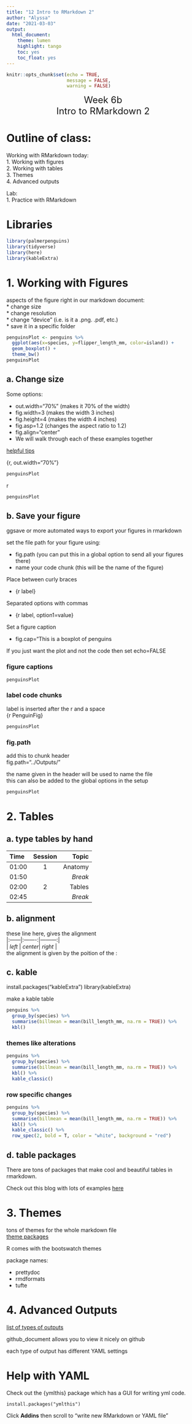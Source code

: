 ```yaml
---
title: "12 Intro to RMarkdown 2"
author: "Alyssa"
date: "2021-03-03"
output:  
  html_document: 
    theme: lumen
    highlight: tango
    toc: yes
    toc_float: yes
---
```


```r
knitr::opts_chunk$set(echo = TRUE, 
                      message = FALSE, 
                      warning = FALSE)
```

<center><font size="5">
Week 6b  
Intro to RMarkdown 2  
</center></font>

# Outline of class:
Working with RMarkdown today:  
1. Working with figures  
2. Working with tables  
3. Themes  
4. Advanced outputs  
  
Lab:  
1. Practice with RMarkdown  

# Libraries
```r
library(palmerpenguins)
library(tidyverse)
library(here)
library(kableExtra)
```


# 1. Working with Figures
aspects of the figure right in our markdown document:  
* change size  
* change resolution  
* change "device" (i.e. is it a .png. .pdf, etc.)  
* save it in a specific folder  

```r
penguinsPlot <- penguins %>%
  ggplot(aes(x=species, y=flipper_length_mm, color=island)) +
  geom_boxplot() +
  theme_bw()
penguinsPlot
```

## a. Change size
Some options:

* out.width="70%" (makes it 70% of the width)  
* fig.width=3 (makes the width 3 inches)  
* fig.height=4 (makes the width 4 inches)  
* fig.asp=1.2 (changes the aspect ratio to 1.2)  
* fig.align="center"  
* We will walk through each of these examples together  

[helpful tips](https://r4ds.had.co.nz/graphics-for-communication.html#figure-sizing)  


{r, out.width="70%"}
```r
penguinsPlot
```

{r, fig.align='center', fig.asp=1.2}
```r
penguinsPlot
```


## b. Save your figure
ggsave or more automated ways to export your figures in rmarkdown  

set the file path for your figure using:  

* fig.path (you can put this in a global option to send all your figures there)  
* name your code chunk (this will be the name of the figure)  

Place between curly braces  

* {r label}  

Separated options with commas  

* {r label, option1=value}  

Set a figure caption  

* fig.cap="This is a boxplot of penguins  

If you just want the plot and not the code then set echo=FALSE


### figure captions
```r
penguinsPlot
```


### label code chunks
label is inserted after the r and a space  
{r PenguinFig}
```r
penguinsPlot
```

### fig.path
add this to chunk header  
fig.path="../Outputs/"   

the name given in the header will be used to name the file  
this can also be added to the global options in the setup   
```r
penguinsPlot
```


# 2. Tables
## a. type tables by hand  

| Time  | Session | Topic    |
|:------|:-------:|---------:|
| 01:00  | 1       | Anatomy |
| 01:50  |         | *Break* |
| 02:00  | 2       | Tables  |
| 02:45  |         | *Break* |

## b. alignment 
these line here, gives the alignment  
|:------|:-------:|---------:|  
| _left_ | _center_| _right_ |  
the alignment is given by the poition of the : 

## c. kable
install.packages("kableExtra")
library(kableExtra)

make a kable table
```r
penguins %>%
  group_by(species) %>%
  summarise(billmean = mean(bill_length_mm, na.rm = TRUE)) %>%
  kbl()
```


### themes like alterations
```r
penguins %>%
  group_by(species) %>%
  summarise(billmean = mean(bill_length_mm, na.rm = TRUE)) %>%
  kbl() %>%
  kable_classic()
```

### row specific changes
```r
penguins %>%
  group_by(species) %>%
  summarise(billmean = mean(bill_length_mm, na.rm = TRUE)) %>%
  kbl() %>%
  kable_classic() %>%
  row_spec(2, bold = T, color = "white", background = "red")
```

## d. table packages
There are tons of packages that make cool and beautiful tables in rmarkdown.

Check out this blog with lots of examples [here](https://rfortherestofus.com/2019/11/how-to-make-beautiful-tables-in-r/)  

# 3. Themes
tons of themes for the whole markdown file  
[theme packages](https://www.datadreaming.org/post/r-markdown-theme-gallery/)

R comes with the bootswatch themes  

package names:  

* prettydoc  
* rmdformats  
* tufte  


# 4. Advanced Outputs

[list of types of outputs](https://rmarkdown.rstudio.com/lesson-9.html)

github_document       allows you to view it nicely on github  

each type of output has different YAML settings


# Help with YAML
Check out the {ymlthis} package which has a GUI for writing yml code.  

`install.packages("ymlthis")`   

Click __Addins__ then scroll to "write new RMarkdown or YAML file"

